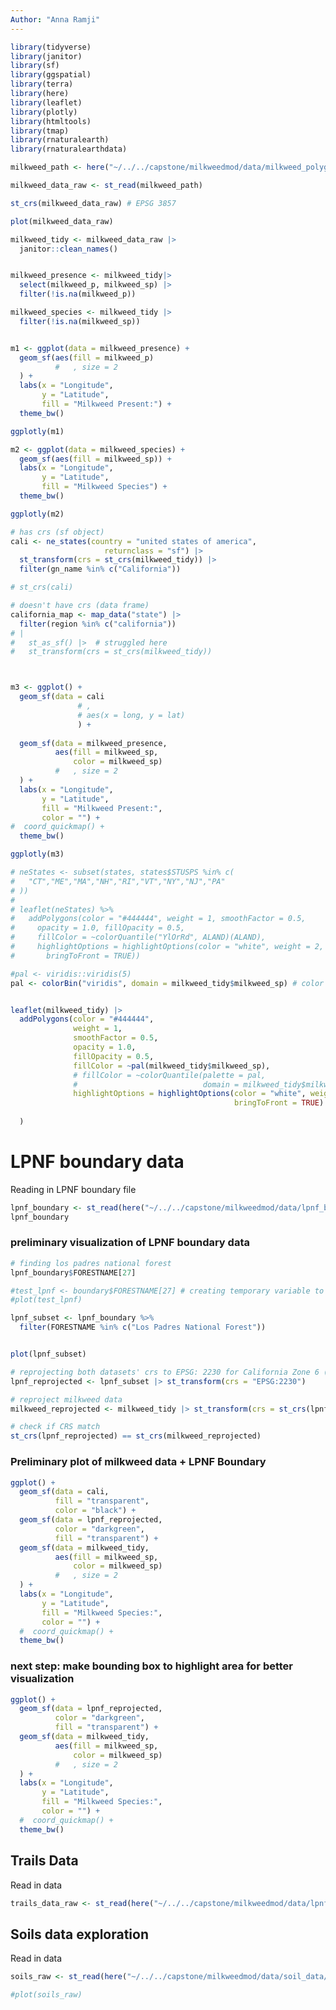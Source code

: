 ```yaml
---
Author: "Anna Ramji"
---
```


```r
library(tidyverse)
library(janitor)
library(sf)
library(ggspatial)
library(terra)
library(here)
library(leaflet)
library(plotly)
library(htmltools)
library(tmap)
library(rnaturalearth)
library(rnaturalearthdata)
```


```r
milkweed_path <- here("~/../../capstone/milkweedmod/data/milkweed_polygon_data/")

milkweed_data_raw <- st_read(milkweed_path)

```
```r
st_crs(milkweed_data_raw) # EPSG 3857
```

```r
plot(milkweed_data_raw)
```

```r
milkweed_tidy <- milkweed_data_raw |> 
  janitor::clean_names()


milkweed_presence <- milkweed_tidy|> 
  select(milkweed_p, milkweed_sp) |> 
  filter(!is.na(milkweed_p))

milkweed_species <- milkweed_tidy |> 
  filter(!is.na(milkweed_sp))
```

```r


```


```r
m1 <- ggplot(data = milkweed_presence) +
  geom_sf(aes(fill = milkweed_p)
          #   , size = 2
  ) +
  labs(x = "Longitude",
       y = "Latitude",
       fill = "Milkweed Present:") + 
  theme_bw()

ggplotly(m1)
```


```r
m2 <- ggplot(data = milkweed_species) +
  geom_sf(aes(fill = milkweed_sp)) +
  labs(x = "Longitude",
       y = "Latitude",
       fill = "Milkweed Species") + 
  theme_bw()

ggplotly(m2)
```


```r
# has crs (sf object)
cali <- ne_states(country = "united states of america", 
                     returnclass = "sf") |> 
  st_transform(crs = st_crs(milkweed_tidy)) |> 
  filter(gn_name %in% c("California"))

# st_crs(cali)

# doesn't have crs (data frame)
california_map <- map_data("state") |> 
  filter(region %in% c("california")) 
# |
#   st_as_sf() |>  # struggled here
#   st_transform(crs = st_crs(milkweed_tidy))



m3 <- ggplot() +
  geom_sf(data = cali
               # ,
               # aes(x = long, y = lat)
               ) + 
  
  geom_sf(data = milkweed_presence,
          aes(fill = milkweed_sp, 
              color = milkweed_sp)
          #   , size = 2
  ) +
  labs(x = "Longitude",
       y = "Latitude",
       fill = "Milkweed Present:",
       color = "") + 
#  coord_quickmap() + 
  theme_bw()

ggplotly(m3)

```


```r
# neStates <- subset(states, states$STUSPS %in% c(
#   "CT","ME","MA","NH","RI","VT","NY","NJ","PA"
# ))
# 
# leaflet(neStates) %>%
#   addPolygons(color = "#444444", weight = 1, smoothFactor = 0.5,
#     opacity = 1.0, fillOpacity = 0.5,
#     fillColor = ~colorQuantile("YlOrRd", ALAND)(ALAND),
#     highlightOptions = highlightOptions(color = "white", weight = 2,
#       bringToFront = TRUE))
```



```r
#pal <- viridis::viridis(5)
pal <- colorBin("viridis", domain = milkweed_tidy$milkweed_sp) # color palette


leaflet(milkweed_tidy) |> 
  addPolygons(color = "#444444",
              weight = 1,
              smoothFactor = 0.5,
              opacity = 1.0,
              fillOpacity = 0.5,
              fillColor = ~pal(milkweed_tidy$milkweed_sp),
              # fillColor = ~colorQuantile(palette = pal,
              #                            domain = milkweed_tidy$milkweed_sp),
              highlightOptions = highlightOptions(color = "white", weight = 2,
                                                  bringToFront = TRUE)
              
  )
```

# LPNF boundary data

Reading in LPNF boundary file
```r
lpnf_boundary <- st_read(here("~/../../capstone/milkweedmod/data/lpnf_boundary_data/S_USA_AdministrativeForest.gdb/"))
lpnf_boundary
```

### preliminary visualization of LPNF boundary data
```r
# finding los padres national forest 
lpnf_boundary$FORESTNAME[27]

#test_lpnf <- boundary$FORESTNAME[27] # creating temporary variable to store LPNF-associated geometries
#plot(test_lpnf)

lpnf_subset <- lpnf_boundary %>% 
  filter(FORESTNAME %in% c("Los Padres National Forest"))


plot(lpnf_subset)
```


```r
# reprojecting both datasets' crs to EPSG: 2230 for California Zone 6 (area of interest) 
lpnf_reprojected <- lpnf_subset |> st_transform(crs = "EPSG:2230")

# reproject milkweed data
milkweed_reprojected <- milkweed_tidy |> st_transform(crs = st_crs(lpnf_reprojected))

# check if CRS match
st_crs(lpnf_reprojected) == st_crs(milkweed_reprojected)
```


### Preliminary plot of milkweed data + LPNF Boundary 


```r
ggplot() +
  geom_sf(data = cali,
          fill = "transparent",
          color = "black") +
  geom_sf(data = lpnf_reprojected,
          color = "darkgreen",
          fill = "transparent") + 
  geom_sf(data = milkweed_tidy,
          aes(fill = milkweed_sp, 
              color = milkweed_sp)
          #   , size = 2
  ) +
  labs(x = "Longitude",
       y = "Latitude",
       fill = "Milkweed Species:",
       color = "") + 
  #  coord_quickmap() + 
  theme_bw()

```

### next step: make bounding box to highlight area for better visualization

```r

ggplot() +
  geom_sf(data = lpnf_reprojected,
          color = "darkgreen",
          fill = "transparent") + 
  geom_sf(data = milkweed_tidy,
          aes(fill = milkweed_sp, 
              color = milkweed_sp)
          #   , size = 2
  ) +
  labs(x = "Longitude",
       y = "Latitude",
       fill = "Milkweed Species:",
       color = "") + 
  #  coord_quickmap() + 
  theme_bw()

```





## Trails Data

Read in data
```r
trails_data_raw <- st_read(here("~/../../capstone/milkweedmod/data/lpnf_trails_raw/2023_Regional_Trails_and_Roads_lines.shp"))

```



## Soils data exploration

Read in data
```r
soils_raw <- st_read(here("~/../../capstone/milkweedmod/data/soil_data/CA772/spatial/soilmu_l_ca772.shp"))

#plot(soils_raw)
```

